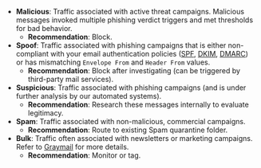 - **Malicious**: Traffic associated with active threat campaigns. Malicious messages invoked multiple phishing verdict triggers and met thresholds for bad behavior.
    - **Recommendation**: Block.
- **Spoof**: Traffic associated with phishing campaigns that is either non-compliant with your email authentication policies ([SPF](https://www.cloudflare.com/en-gb/learning/dns/dns-records/dns-spf-record/), [DKIM](https://www.cloudflare.com/en-gb/learning/dns/dns-records/dns-dkim-record/), [DMARC](https://www.cloudflare.com/en-gb/learning/dns/dns-records/dns-dmarc-record/)) or has mismatching `Envelope From` and `Header From` values.
    - **Recommendation**: Block after investigating (can be triggered by third-party mail services).
- **Suspicious**: Traffic associated with phishing campaigns (and is under further analysis by our automated systems).
    - **Recommendation**: Research these messages internally to evaluate legitimacy.
- **Spam**: Traffic associated with non-malicious, commercial campaigns.
    - **Recommendation**: Route to existing Spam quarantine folder.
- **Bulk**: Traffic often associated with newsletters or marketing campaigns. Refer to [Graymail](https://en.wikipedia.org/wiki/Graymail_%28email%29) for more details.
    - **Recommendation**: Monitor or tag.